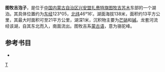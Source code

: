 '''图牧吉泡子'''，是位于[[中国|中国]][[内蒙古自治区|内蒙古自治区]][[兴安盟|兴安盟]][[扎赉特旗|扎赉特旗]][[图牧吉苏木|图牧吉苏木]]东部的一个湖泊。其具体位置约为[[东经|东经]]123°05，[[北纬|北纬]]46°16′。湖面海拔138米，面积约13平方公里，其最大时面积可至21平方公里，湖深1米，沉积物主要为[[芒硝|芒硝]]和[[碱|碱]]。龙套河流经该湖，自其东北而入，南面流出。图牧吉系[[蒙古语|蒙古语]]，意为骆驼峰。
== 参考书目 ==
*{{cite book|author=牧寒 |title=《内蒙古湖泊》 |year=2003 |publisher=内蒙古人民出版社 |isbn=9787204039883  }}
{{内蒙古小作品}}

[[分类:扎赉特旗湖泊|T]]